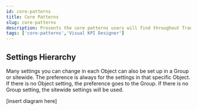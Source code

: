 ```yaml
---
id: core-patterns
title: Core Patterns
slug: core-patterns
description: Presents the core patterns users will find throughout Transpara's Visual KPIs software.
tags: ['core-patterns','Visual KPI Designer']
---
```


## Settings Hierarchy

Many settings you can change in each Object can also be set up in a Group or sitewide. The preference is always for the settings in that specific Object. If there is no Object setting, the preference goes to the Group. If there is no Group setting, the sitewide settings will be used.

[insert diagram here]
